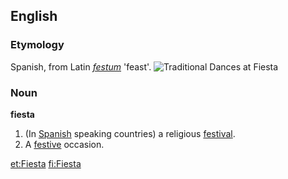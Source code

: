 ==English==
===Etymology===
Spanish, from Latin ''[[festum]]'' 'feast'.
[[Image:Fiestalynn.jpg|frame|Traditional Dances at Fiesta]]
===Noun===
'''fiesta'''
# (In [[Spanish]] speaking countries) a religious [[festival]].
# A [[festive]] occasion.

[[et:Fiesta]]
[[fi:Fiesta]]